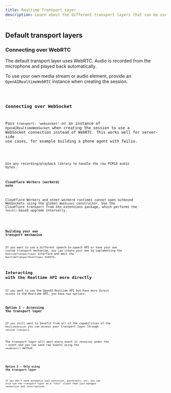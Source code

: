 ```yaml
---
title: Realtime Transport Layer
description: Learn about the different transport layers that can be used with Realtime Agents.
---
```




## Default transport layers

### Connecting over WebRTC

The default transport layer uses WebRTC. Audio is recorded from the microphone
and played back automatically.

To use your own media stream or audio element, provide an
`OpenAIRealtimeWebRTC` instance when creating the session.

<Code lang="typescript" code={customWebRTCTransportExample} />

### Connecting over WebSocket

Pass `transport: 'websocket'` or an instance of `OpenAIRealtimeWebSocket` when creating the session to use a WebSocket connection instead of WebRTC. This works well for server-side use cases, for example
building a phone agent with Twilio.

<Code lang="typescript" code={websocketSessionExample} />

Use any recording/playback library to handle the raw PCM16 audio bytes.

#### Cloudflare Workers (workerd) note

Cloudflare Workers and other workerd runtimes cannot open outbound WebSockets using the global `WebSocket` constructor. Use the Cloudflare transport from the extensions package, which performs the `fetch()`-based upgrade internally.

<Code lang="typescript" code={cloudflareTransportExample} />

### Building your own transport mechanism

If you want to use a different speech-to-speech API or have your own custom transport mechanism, you
can create your own by implementing the `RealtimeTransportLayer` interface and emit the `RealtimeTransportEventTypes` events.

## Interacting with the Realtime API more directly

If you want to use the OpenAI Realtime API but have more direct access to the Realtime API, you have
two options:

### Option 1 - Accessing the transport layer

If you still want to benefit from all of the capabilities of the `RealtimeSession` you can access
your transport layer through `session.transport`.

The transport layer will emit every event it receives under the `*` event and you can send raw
events using the `sendEvent()` method.

<Code lang="typescript" code={transportEventsExample} />

### Option 2 — Only using the transport layer

If you don't need automatic tool execution, guardrails, etc. you can also use the transport layer
as a "thin" client that just manages connection and interruptions.

<Code lang="typescript" code={thinClientExample} />
